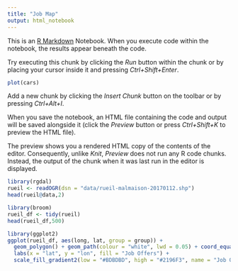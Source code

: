 ```yaml
---
title: "Job Map"
output: html_notebook
---
```


This is an [R Markdown](http://rmarkdown.rstudio.com) Notebook. When you execute code within the notebook, the results appear beneath the code. 

Try executing this chunk by clicking the *Run* button within the chunk or by placing your cursor inside it and pressing *Ctrl+Shift+Enter*. 

```r
plot(cars)
```

Add a new chunk by clicking the *Insert Chunk* button on the toolbar or by pressing *Ctrl+Alt+I*.

When you save the notebook, an HTML file containing the code and output will be saved alongside it (click the *Preview* button or press *Ctrl+Shift+K* to preview the HTML file).

The preview shows you a rendered HTML copy of the contents of the editor. Consequently, unlike *Knit*, *Preview* does not run any R code chunks. Instead, the output of the chunk when it was last run in the editor is displayed.
```r
library(rgdal)
rueil <- readOGR(dsn = "data/rueil-malmaison-20170112.shp")
head(rueil@data,2)
```



```r
library(broom)
rueil_df <- tidy(rueil)
head(rueil_df,500)
```

```r
library(ggplot2)
ggplot(rueil_df, aes(long, lat, group = group)) +
  geom_polygon() + geom_path(colour = "white", lwd = 0.05) + coord_equal() +
  labs(x = "lat", y = "lon", fill = "Job Offers") +
  scale_fill_gradient2(low = "#BDBDBD", high = "#2196F3", name = "Job Offers")
```

